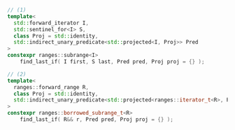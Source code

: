 ```cpp
// (1)
template<
  std::forward_iterator I,
  std::sentinel_for<I> S,
  class Proj = std::identity,
  std::indirect_unary_predicate<std::projected<I, Proj>> Pred
>
constexpr ranges::subrange<I>
    find_last_if( I first, S last, Pred pred, Proj proj = {} );

// (2)
template<
  ranges::forward_range R,
  class Proj = std::identity,
  std::indirect_unary_predicate<std::projected<ranges::iterator_t<R>, Proj>> Pred
>
constexpr ranges::borrowed_subrange_t<R>
    find_last_if( R&& r, Pred pred, Proj proj = {} );
```
